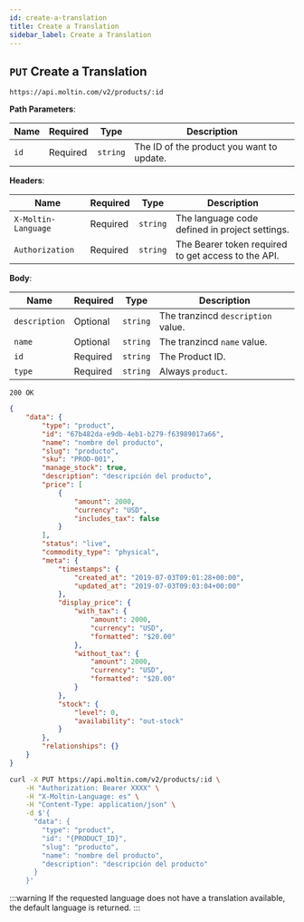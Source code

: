 ```yaml
---
id: create-a-translation
title: Create a Translation
sidebar_label: Create a Translation
---
```


## `PUT` Create a Translation

```http
https://api.moltin.com/v2/products/:id
```

<!--DOCUSAURUS_CODE_TABS-->

<!-- Request -->

**Path Parameters**:

| Name | Required | Type | Description |
| --- | --- | --- | --- |
| `id` | Required | `string` | The ID of the product you want to update. |

**Headers**:

| Name | Required | Type | Description |
| --- | --- | --- | --- |
| `X-Moltin-Language` | Required | `string` | The language code defined in project settings. |
| `Authorization` | Required | `string` | The Bearer token required to get access to the API. |

**Body**:

| Name | Required | Type | Description |
| --- | --- | --- | --- |
| `description` | Optional | `string` | The tranzincd `description` value. |
| `name` | Optional | `string` | The tranzincd `name` value. |
| `id` | Required | `string` | The Product ID. |
| `type` | Required | `string` | Always `product`. |


<!-- Response -->

`200 OK`


```json
{
    "data": {
        "type": "product",
        "id": "67b482da-e9db-4eb1-b279-f63989017a66",
        "name": "nombre del producto",
        "slug": "producto",
        "sku": "PROD-001",
        "manage_stock": true,
        "description": "descripción del producto",
        "price": [
            {
                "amount": 2000,
                "currency": "USD",
                "includes_tax": false
            }
        ],
        "status": "live",
        "commodity_type": "physical",
        "meta": {
            "timestamps": {
                "created_at": "2019-07-03T09:01:28+00:00",
                "updated_at": "2019-07-03T09:03:04+00:00"
            },
            "display_price": {
                "with_tax": {
                    "amount": 2000,
                    "currency": "USD",
                    "formatted": "$20.00"
                },
                "without_tax": {
                    "amount": 2000,
                    "currency": "USD",
                    "formatted": "$20.00"
                }
            },
            "stock": {
                "level": 0,
                "availability": "out-stock"
            }
        },
        "relationships": {}
    }
}
```

<!--END_DOCUSAURUS_CODE_TABS-->

<!--DOCUSAURUS_CODE_TABS-->

<!--cURL-->

```bash
curl -X PUT https://api.moltin.com/v2/products/:id \
    -H "Authorization: Bearer XXXX" \
    -H "X-Moltin-Language: es" \
    -H "Content-Type: application/json" \
    -d $'{
      "data": {
        "type": "product",
        "id": "{PRODUCT_ID}",
        "slug": "producto",
        "name": "nombre del producto",
        "description": "descripción del producto"
      }
    }'
```

<!--END_DOCUSAURUS_CODE_TABS-->

:::warning
If the requested language does not have a translation available, the default language is returned.
:::
